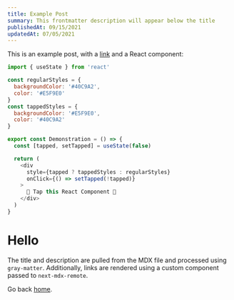 ```yaml
---
title: Example Post
summary: This frontmatter description will appear below the title
publishedAt: 09/15/2021
updatedAt: 07/05/2021
---
```


This is an example post, with a [link](https://nextjs.org) and a React component:

```js
import { useState } from 'react'

const regularStyles = {
  backgroundColor: '#40C9A2',
  color: '#E5F9E0'
}
const tappedStyles = {
  backgroundColor: '#E5F9E0',
  color: '#40C9A2'
}

export const Demonstration = () => {
  const [tapped, setTapped] = useState(false)

  return (
    <div
      style={tapped ? tappedStyles : regularStyles}
      onClick={() => setTapped(!tapped)}
    >
      🤜 Tap this React Component 🤛
    </div>
  )
}
```

# Hello

The title and description are pulled from the MDX file and processed using `gray-matter`. Additionally, links are rendered using a custom component passed to `next-mdx-remote`.

Go back [home](/).
